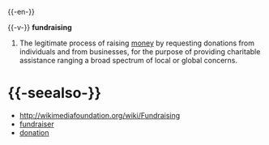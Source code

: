 {{-en-}}

{{-v-}}
'''fundraising'''
#The legitimate process of raising [[money]] by requesting donations from individuals and from businesses, for the purpose of providing charitable assistance ranging a broad spectrum of local or global concerns.

={{-seealso-}}=
*[http://wikimediafoundation.org/wiki/Fundraising http://wikimediafoundation.org/wiki/Fundraising]
*[[fundraiser]]
*[[donation]]
{{pedialite}}
